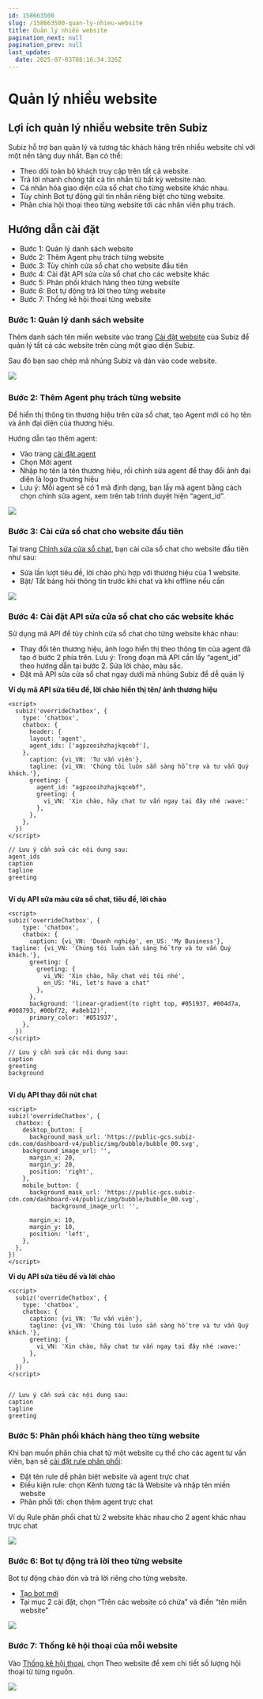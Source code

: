 ```yaml
---
id: 158663500
slug: /158663500-quan-ly-nhieu-website
title: Quản lý nhiều website
pagination_next: null
pagination_prev: null
last_update:
  date: 2025-07-03T08:16:34.326Z
---
```


# Quản lý nhiều website

## Lợi ích quản lý nhiều website trên Subiz


Subiz hỗ trợ bạn quản lý và tương tác khách hàng trên nhiều website chỉ với một nền tảng duy nhất. Bạn có thể:

- Theo dõi toàn bộ khách truy cập trên tất cả website.
- Trả lời nhanh chóng tất cả tin nhắn từ bất kỳ website nào.
- Cá nhân hóa giao diện cửa sổ chat cho từng website khác nhau.
- Tùy chỉnh Bot tự động gửi tin nhắn riêng biệt cho từng website.
- Phân chia hội thoại theo từng website tới các nhân viên phụ trách.
## Hướng dẫn cài đặt


- Bước 1: Quản lý danh sách website
- Bước 2: Thêm Agent phụ trách từng website
- Bước 3: Tùy chỉnh cửa sổ chat cho website đầu tiên
- Bước 4: Cài đặt API sửa cửa sổ chat cho các website khác
- Bước 5: Phân phối khách hàng theo từng website
- Bước 6: Bot tự động trả lời theo từng website
- Bước 7: Thống kê hội thoại từng website
### Bước 1: Quản lý danh sách website


Thêm danh sách tên miền website vào trang [Cài đặt website](https://app.subiz.com.vn/website/install) của Subiz để quản lý tất cả các website trên cùng một giao diện Subiz. 



Sau đó bạn sao chép mã nhúng Subiz và dán vào code website.




![](https://vcdn.subiz-cdn.com/file/fisgyrborbfszfljirqm_acpxkgumifuoofoosble/unnamed.png)
 
### Bước 2: Thêm Agent phụ trách từng website


Để hiển thị thông tin thương hiệu trên cửa sổ chat, tạo Agent mới có họ tên và ảnh đại diện của thương hiệu.



Hướng dẫn tạo thêm agent: 

- Vào trang [cài đặt agent](https://app.subiz.com.vn/settings/agents)
- Chọn Mời agent
- Nhập họ tên là tên thương hiệu, rồi chỉnh sửa agent để thay đổi ảnh đại diện là logo thương hiệu
- Lưu ý: Mỗi agent sẽ có 1 mã định dạng, bạn lấy mã agent bằng cách chọn chỉnh sửa agent, xem trên tab trình duyệt hiện “agent\_id”.


![](https://vcdn.subiz-cdn.com/file/fisgyrbovxhkkwdggwaw_acpxkgumifuoofoosble/unnamed.png)

### Bước 3: Cài cửa sổ chat cho website đầu tiên


Tại trang [Chỉnh sửa cửa sổ chat](https://app.subiz.com.vn/chatbox/design), bạn cài cửa sổ chat cho website đầu tiên như sau:

- Sửa lần lượt tiêu đề, lời chào phù hợp với thương hiệu của 1 website.
- Bật/ Tắt bảng hỏi thông tin trước khi chat và khi offline nếu cần




![](https://vcdn.subiz-cdn.com/file/fisgyrbpcsuizweaepmg_acpxkgumifuoofoosble/unnamed.png)

### Bước 4: Cài đặt API sửa cửa sổ chat cho các website khác


Sử dụng mã API để tùy chỉnh cửa sổ chat cho từng website khác nhau:

- Thay đổi tên thương hiệu, ảnh logo hiển thị theo thông tin của agent đã tạo ở bước 2 phía trên. Lưu ý: Trong đoạn mã API cần lấy “agent\_id” theo hướng dẫn tại bước 2. Sửa lời chào, màu sắc.
- Đặt mã API sửa cửa sổ chat ngay dưới mã nhúng Subiz để dễ quản lý

**Ví dụ mã API sửa tiêu đề, lời chào hiển thị tên/ ảnh thương hiệu**


```
<script>
  subiz('overrideChatbox', {
    type: 'chatbox',
    chatbox: {
      header: {
      layout: 'agent',
      agent_ids: ['agpzooihzhajkqcebf'],
    },
      caption: {vi_VN: 'Tư vấn viên'},
      tagline: {vi_VN: 'Chúng tôi luôn sẵn sàng hỗ trợ và tư vấn Quý khách.'},
      greeting: {
        agent_id: "agpzooihzhajkqcebf",
        greeting: {
          vi_VN: 'Xin chào, hãy chat tư vấn ngay tại đây nhé :wave:'
        },
      },
    },
  })
</script>

// Lưu ý cần sửa các nội dung sau:
agent_ids
caption
tagline
greeting


```




**Ví dụ API sửa màu cửa sổ chat, tiêu đề, lời chào**


```
<script>
subiz('overrideChatbox', {
    type: 'chatbox',
    chatbox: {
      caption: {vi_VN: 'Doanh nghiệp', en_US: 'My Business'},      tagline: {vi_VN: 'Chúng tôi luôn sẵn sàng hỗ trợ và tư vấn Quý khách.'},
      greeting: {
        greeting: {
          vi_VN: 'Xin chào, hãy chat với tôi nhé', 
          en_US: "Hi, let's have a chat"
        },
      },
      background: 'linear-gradient(to right top, #051937, #004d7a, #008793, #00bf72, #a8eb12)',
      primary_color: '#051937',
    },
  })
</script>

// Lưu ý cần sửa các nội dung sau:
caption
greeting
background


```




**Ví dụ API thay đổi nút chat**
```
<script>
subiz('overrideChatbox', {
  chatbox: {
    desktop_button: {
      background_mask_url: 'https://public-gcs.subiz-cdn.com/dashboard-v4/public/img/bubble/bubble_00.svg',
    background_image_url: '',
      margin_x: 20,
      margin_y: 20,
      position: 'right',
    },
    mobile_button: {
      background_mask_url: 'https://public-gcs.subiz-cdn.com/dashboard-v4/public/img/bubble/bubble_00.svg',
            background_image_url: '',

      margin_x: 10,
      margin_y: 10,
      position: 'left',
    },
  },
})
</script>

```




**Ví dụ API sửa tiêu đề và lời chào**
```
<script>
  subiz('overrideChatbox', {
    type: 'chatbox',
    chatbox: {
      caption: {vi_VN: 'Tư vấn viên'},
      tagline: {vi_VN: 'Chúng tôi luôn sẵn sàng hỗ trợ và tư vấn Quý khách.'},
      greeting: {
        vi_VN: 'Xin chào, hãy chat tư vấn ngay tại đây nhé :wave:'
      },
    },
  })
</script>


// Lưu ý cần sửa các nội dung sau:
caption
tagline
greeting

```

### Bước 5: Phân phối khách hàng theo từng website


Khi bạn muốn phân chia chat từ một website cụ thể cho các agent tư vấn viên, bạn sẽ [cài đặt rule phân phối](https://app.subiz.com.vn/settings/rule-setting):

- Đặt tên rule dễ phân biệt website và agent trực chat
- Điều kiện rule: chọn Kênh tương tác là Website và nhập tên miền website
- Phân phối tới: chọn thêm agent trực chat

Ví dụ Rule phân phối chat từ 2 website khác nhau cho 2 agent khác nhau trực chat


![](https://vcdn.subiz-cdn.com/file/fisgyrbpigdvvifnuewz_acpxkgumifuoofoosble/unnamed.png)

### Bước 6: Bot tự động trả lời theo từng website


Bot tự động chào đón và trả lời riêng cho từng website. 

- [Tạo bot mới](https://app.subiz.com.vn/bots)
- Tại mục 2 cài đặt, chọn “Trên các website có chứa” và điền “tên miền website”




![](https://vcdn.subiz-cdn.com/file/fisgyrbpnhgtrvbhdgef_acpxkgumifuoofoosble/unnamed.png)



### Bước 7: Thống kê hội thoại của mỗi website


Vào [Thống kê hội thoại](https://app.subiz.com.vn/new-reports/convo), chọn Theo website để xem chi tiết số lượng hội thoại từ từng nguồn.


![](https://vcdn.subiz-cdn.com/file/fisgyrbptbtpjbaiftkr_acpxkgumifuoofoosble/unnamed.png)

### 

###